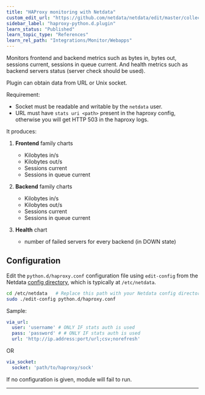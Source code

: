 ```yaml
---
title: "HAProxy monitoring with Netdata"
custom_edit_url: "https://github.com/netdata/netdata/edit/master/collectors/python.d.plugin/haproxy/README.md"
sidebar_label: "haproxy-python.d.plugin"
learn_status: "Published"
learn_topic_type: "References"
learn_rel_path: "Integrations/Monitor/Webapps"
---
```



Monitors frontend and backend metrics such as bytes in, bytes out, sessions current, sessions in queue current.
And health metrics such as backend servers status (server check should be used).

Plugin can obtain data from URL or Unix socket.

Requirement:

- Socket must be readable and writable by the `netdata` user.
- URL must have `stats uri <path>` present in the haproxy config, otherwise you will get HTTP 503 in the haproxy logs.

It produces:

1. **Frontend** family charts

    - Kilobytes in/s
    - Kilobytes out/s
    - Sessions current
    - Sessions in queue current

2. **Backend** family charts

    - Kilobytes in/s
    - Kilobytes out/s
    - Sessions current
    - Sessions in queue current

3. **Health** chart

    - number of failed servers for every backend (in DOWN state)

## Configuration

Edit the `python.d/haproxy.conf` configuration file using `edit-config` from the Netdata [config
directory](/docs/nightly/setup), which is typically at `/etc/netdata`.

```bash
cd /etc/netdata   # Replace this path with your Netdata config directory, if different
sudo ./edit-config python.d/haproxy.conf
```

Sample:

```yaml
via_url:
  user: 'username' # ONLY IF stats auth is used
  pass: 'password' # # ONLY IF stats auth is used
  url: 'http://ip.address:port/url;csv;norefresh'
```

OR

```yaml
via_socket:
  socket: 'path/to/haproxy/sock'
```

If no configuration is given, module will fail to run.

---
